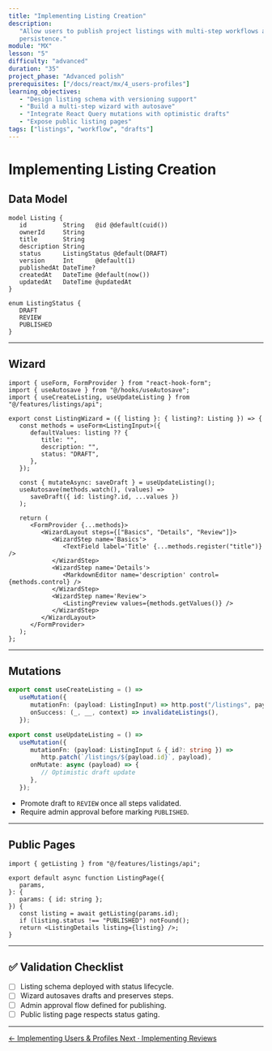 ```yaml
---
title: "Implementing Listing Creation"
description:
   "Allow users to publish project listings with multi-step workflows and draft
   persistence."
module: "MX"
lesson: "5"
difficulty: "advanced"
duration: "35"
project_phase: "Advanced polish"
prerequisites: ["/docs/react/mx/4_users-profiles"]
learning_objectives:
   - "Design listing schema with versioning support"
   - "Build a multi-step wizard with autosave"
   - "Integrate React Query mutations with optimistic drafts"
   - "Expose public listing pages"
tags: ["listings", "workflow", "drafts"]
---
```


# Implementing Listing Creation

## Data Model

```prisma filename="prisma/schema.prisma"
model Listing {
   id          String   @id @default(cuid())
   ownerId     String
   title       String
   description String
   status      ListingStatus @default(DRAFT)
   version     Int      @default(1)
   publishedAt DateTime?
   createdAt   DateTime @default(now())
   updatedAt   DateTime @updatedAt
}

enum ListingStatus {
   DRAFT
   REVIEW
   PUBLISHED
}
```

---

## Wizard

```tsx filename="src/features/listings/ListingWizard.tsx"
import { useForm, FormProvider } from "react-hook-form";
import { useAutosave } from "@/hooks/useAutosave";
import { useCreateListing, useUpdateListing } from "@/features/listings/api";

export const ListingWizard = ({ listing }: { listing?: Listing }) => {
   const methods = useForm<ListingInput>({
      defaultValues: listing ?? {
         title: "",
         description: "",
         status: "DRAFT",
      },
   });

   const { mutateAsync: saveDraft } = useUpdateListing();
   useAutosave(methods.watch(), (values) =>
      saveDraft({ id: listing?.id, ...values })
   );

   return (
      <FormProvider {...methods}>
         <WizardLayout steps={["Basics", "Details", "Review"]}>
            <WizardStep name='Basics'>
               <TextField label='Title' {...methods.register("title")} />
            </WizardStep>
            <WizardStep name='Details'>
               <MarkdownEditor name='description' control={methods.control} />
            </WizardStep>
            <WizardStep name='Review'>
               <ListingPreview values={methods.getValues()} />
            </WizardStep>
         </WizardLayout>
      </FormProvider>
   );
};
```

---

## Mutations

```ts filename="src/features/listings/api.ts"
export const useCreateListing = () =>
   useMutation({
      mutationFn: (payload: ListingInput) => http.post("/listings", payload),
      onSuccess: (_, __, context) => invalidateListings(),
   });

export const useUpdateListing = () =>
   useMutation({
      mutationFn: (payload: ListingInput & { id?: string }) =>
         http.patch(`/listings/${payload.id}`, payload),
      onMutate: async (payload) => {
         // Optimistic draft update
      },
   });
```

-  Promote draft to `REVIEW` once all steps validated.
-  Require admin approval before marking `PUBLISHED`.

---

## Public Pages

```tsx filename="src/app/listings/[id]/page.tsx"
import { getListing } from "@/features/listings/api";

export default async function ListingPage({
   params,
}: {
   params: { id: string };
}) {
   const listing = await getListing(params.id);
   if (listing.status !== "PUBLISHED") notFound();
   return <ListingDetails listing={listing} />;
}
```

---

## ✅ Validation Checklist

-  [ ] Listing schema deployed with status lifecycle.
-  [ ] Wizard autosaves drafts and preserves steps.
-  [ ] Admin approval flow defined for publishing.
-  [ ] Public listing page respects status gating.

---

<div className='mt-8 flex justify-between'>
   <a
      href='/docs/react/mx/4_users-profiles'
      className='text-sm font-medium text-muted-foreground hover:text-foreground'
   >
      ← Implementing Users & Profiles
   </a>
   <a
      href='/docs/react/mx/6_reviews'
      className='text-sm font-medium text-primary hover:text-primary/80'
   >
      Next · Implementing Reviews
   </a>
</div>
